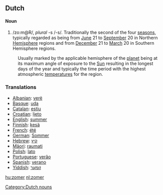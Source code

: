 ==Dutch==
====Noun====
#/zo:m@R/, ''plural'' -s /-s/. Traditionally the second of the four [[season]]s, typically regarded as being from [[June]] 21 to [[September]] 20 in Northern [[Hemisphere]] regions and from [[December]] 21 to [[March]] 20 in Southern Hemisphere regions.
:Usually marked by the applicable hemisphere of the [[planet]] being at its maximum angle of exposure to the [[Sun]] resulting in the longest days of the year and  typically the time period with the highest atmospheric [[temperature]]s for the region.

===Translations===
*[[Albanian]]: [[verë]]
*[[Basque]]: [[uda]]
*[[Catalan]]: [[estiu]]
*[[Croatian]]: [[ljeto]]
*[[English]]: [[summer]]
*[[Finnish]]: [[kesä]]
*[[French]]: [[été]]
*[[German]]: [[Sommer]]
*[[Hebrew]]: [[קיץ]]
*[[Mäori]]: [[raumati]]
*[[Polish]]: [[lato]]
*[[Portuguese]]: [[verão]]
*[[Spanish]]: [[verano]]
*[[Yiddish]]: [[זומער]]

[[Category:Dutch nouns]]

[[hu:zomer]]
[[nl:zomer]]